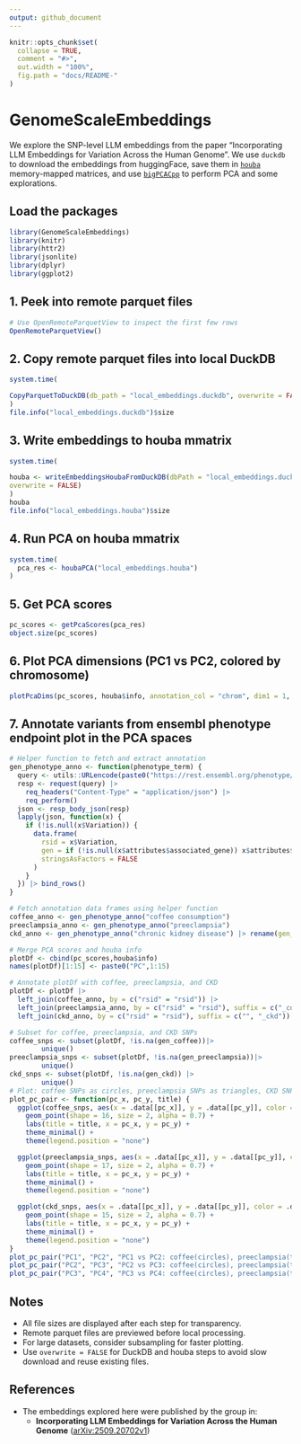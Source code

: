 ```yaml
---
output: github_document
---
```


```r
knitr::opts_chunk$set(
  collapse = TRUE,
  comment = "#>",
  out.width = "100%",
  fig.path = "docs/README-"
)
```

# GenomeScaleEmbeddings

We explore the SNP-level LLM embeddings from the paper "Incorporating LLM Embeddings for Variation Across the Human Genome".
We use `duckdb` to download the embeddings from huggingFace, save them in [`houba`](https://github.com/HervePerdry/houba) memory-mapped matrices, and use [`bigPCACpp`](https://github.com/fbertran/bigPCAcpp/) to perform PCA and some explorations.

## Load the packages

```r
library(GenomeScaleEmbeddings)
library(knitr)
library(httr2)
library(jsonlite)
library(dplyr)
library(ggplot2)
```

## 1. Peek into remote parquet files

```r
# Use OpenRemoteParquetView to inspect the first few rows
OpenRemoteParquetView()
```

## 2. Copy remote parquet files into local DuckDB

```r
system.time(

CopyParquetToDuckDB(db_path = "local_embeddings.duckdb", overwrite = FALSE)
)
file.info("local_embeddings.duckdb")$size
```

## 3. Write embeddings to houba mmatrix

```r
system.time(

houba <- writeEmbeddingsHoubaFromDuckDB(dbPath = "local_embeddings.duckdb", 
overwrite = FALSE)
)
houba
file.info("local_embeddings.houba")$size
```

## 4. Run PCA on houba mmatrix

```r
system.time(
  pca_res <- houbaPCA("local_embeddings.houba")
)
```

## 5. Get PCA scores

```r
pc_scores <- getPcaScores(pca_res)
object.size(pc_scores)
```

## 6. Plot PCA dimensions (PC1 vs PC2, colored by chromosome)

```r
plotPcaDims(pc_scores, houba$info, annotation_col = "chrom", dim1 = 1, dim2 = 2)
```

## 7. Annotate variants  from ensembl phenotype endpoint plot in the PCA spaces

```r
# Helper function to fetch and extract annotation
gen_phenotype_anno <- function(phenotype_term) {
  query <- utils::URLencode(paste0("https://rest.ensembl.org/phenotype/term/homo_sapiens/", phenotype_term))
  resp <- request(query) |>
    req_headers("Content-Type" = "application/json") |>
    req_perform()
  json <- resp_body_json(resp)
  lapply(json, function(x) {
    if (!is.null(x$Variation)) {
      data.frame(
        rsid = x$Variation,
        gen = if (!is.null(x$attributes$associated_gene)) x$attributes$associated_gene else NA,
        stringsAsFactors = FALSE
      )
    }
  }) |> bind_rows()
}

# Fetch annotation data frames using helper function
coffee_anno <- gen_phenotype_anno("coffee consumption")
preeclampsia_anno <- gen_phenotype_anno("preeclampsia")
ckd_anno <- gen_phenotype_anno("chronic kidney disease") |> rename(gen_ckd = gen)

# Merge PCA scores and houba info
plotDf <- cbind(pc_scores,houba$info)
names(plotDf)[1:15] <- paste0("PC",1:15)

# Annotate plotDf with coffee, preeclampsia, and CKD
plotDf <- plotDf |>
  left_join(coffee_anno, by = c("rsid" = "rsid")) |>
  left_join(preeclampsia_anno, by = c("rsid" = "rsid"), suffix = c("_coffee", "_preeclampsia")) |>
  left_join(ckd_anno, by = c("rsid" = "rsid"), suffix = c("", "_ckd"))

# Subset for coffee, preeclampsia, and CKD SNPs
coffee_snps <- subset(plotDf, !is.na(gen_coffee))|>
        unique()
preeclampsia_snps <- subset(plotDf, !is.na(gen_preeclampsia))|>
        unique()
ckd_snps <- subset(plotDf, !is.na(gen_ckd)) |>
        unique()
# Plot: coffee SNPs as circles, preeclampsia SNPs as triangles, CKD SNPs as squares
plot_pc_pair <- function(pc_x, pc_y, title) {
  ggplot(coffee_snps, aes(x = .data[[pc_x]], y = .data[[pc_y]], color = .data[["gen_coffee"]])) +
    geom_point(shape = 16, size = 2, alpha = 0.7) +
    labs(title = title, x = pc_x, y = pc_y) +
    theme_minimal() +
    theme(legend.position = "none")

  ggplot(preeclampsia_snps, aes(x = .data[[pc_x]], y = .data[[pc_y]], color = .data[["gen_preeclampsia"]])) +
    geom_point(shape = 17, size = 2, alpha = 0.7) +
    labs(title = title, x = pc_x, y = pc_y) +
    theme_minimal() +
    theme(legend.position = "none")

  ggplot(ckd_snps, aes(x = .data[[pc_x]], y = .data[[pc_y]], color = .data[["gen_ckd"]])) +
    geom_point(shape = 15, size = 2, alpha = 0.7) +
    labs(title = title, x = pc_x, y = pc_y) +
    theme_minimal() +
    theme(legend.position = "none")
}
plot_pc_pair("PC1", "PC2", "PC1 vs PC2: coffee(circles), preeclampsia(triangles), CKD(squares) ")
plot_pc_pair("PC2", "PC3", "PC2 vs PC3: coffee(circles), preeclampsia(triangles), CKD(squares)")
plot_pc_pair("PC3", "PC4", "PC3 vs PC4: coffee(circles), preeclampsia(triangles), CKD(squares)")
```


## Notes

- All file sizes are displayed after each step for transparency.
- Remote parquet files are previewed before local processing.
- For large datasets, consider subsampling for faster plotting.
- Use `overwrite = FALSE` for DuckDB and houba steps to avoid slow download and reuse existing files.

## References

- The embeddings explored  here were published by the group in:
  - **Incorporating LLM Embeddings for Variation Across the Human Genome** ([arXiv:2509.20702v1](https://arxiv.org/html/2509.20702v1))
